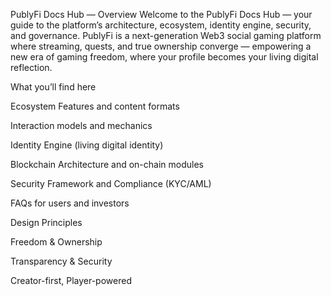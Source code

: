 PublyFi Docs Hub — Overview
Welcome to the PublyFi Docs Hub — your guide to the platform’s architecture, ecosystem, identity engine, security, and governance. PublyFi is a next-generation Web3 social gaming platform where streaming, quests, and true ownership converge — empowering a new era of gaming freedom, where your profile becomes your living digital reflection.

What you’ll find here

Ecosystem Features and content formats

Interaction models and mechanics

Identity Engine (living digital identity)

Blockchain Architecture and on-chain modules

Security Framework and Compliance (KYC/AML)

FAQs for users and investors

Design Principles

Freedom & Ownership

Transparency & Security

Creator-first, Player-powered
